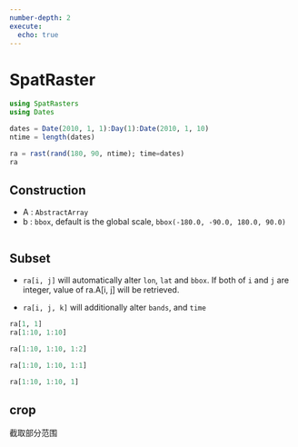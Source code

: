 ```yaml
---
number-depth: 2
execute:
  echo: true
---
```


# SpatRaster

```julia
using SpatRasters
using Dates

dates = Date(2010, 1, 1):Day(1):Date(2010, 1, 10)
ntime = length(dates)

ra = rast(rand(180, 90, ntime); time=dates)
ra
```

## Construction

- A : `AbstractArray`
- b : `bbox`, default is the global scale, `bbox(-180.0, -90.0, 180.0, 90.0)`

```julia

```


## Subset

- `ra[i, j]` will automatically alter `lon`, `lat` and `bbox`. If both of `i` 
  and `j` are integer, value of ra.A[i, j] will be retrieved.

- `ra[i, j, k]` will additionally alter `bands`, and `time`

```julia
ra[1, 1]
ra[1:10, 1:10]
```

```julia
ra[1:10, 1:10, 1:2]
```

```julia
ra[1:10, 1:10, 1:1]
```

```julia
ra[1:10, 1:10, 1]
```

## crop

截取部分范围
